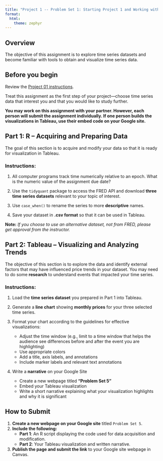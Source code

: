 ```yaml
---
title: "Project 1 -- Problem Set 1: Starting Project 1 and Working with Time Series Data"
format: 
  html:
    theme: zephyr
---
```


## Overview

The objective of this assignment is to explore time series datasets and become familiar with tools to obtain and visualize time series data. 

## Before you begin

Review the [Project 01 instructions](https://https//csu-arec-330.github.io/materials/unit_01/project/project_1_instructions.html). 

Treat this assignment as the first step of your project—choose time series data that interest you and that you would like to study further. 

**You may work on this assignment with your partner. However, each person will submit the assignment individually. If one person builds the visualizations in Tableau, use their embed code on your Google site.**

## Part 1: R – Acquiring and Preparing Data

The goal of this section is to acquire and modify your data so that it is ready for visualization in Tableau.

### **Instructions:**

1. All computer programs track time numerically relative to an epoch. What is the numeric value of the assignment due date?

2. Use the `tidyquant` package to access the FRED API and download **three time series datasets** relevant to your topic of interest.

3. Use `case_when()` to rename the series to more **descriptive** names.

4. Save your dataset in **.csv format** so that it can be used in Tableau.

**Note:** *If you choose to use an alternative dataset, not from FRED, please get approval from the instructor.*

## Part 2: Tableau – Visualizing and Analyzing Trends

The objective of this section is to explore the data and identify external factors that may have influenced price trends in your dataset. You may need to do some **research** to understand events that impacted your time series.

### **Instructions:**

1. Load the **time series dataset** you prepared in Part 1 into Tableau.

2. Generate a **line chart** showing **monthly prices** for your three selected time series.

3. Format your chart according to the guidelines for effective visualizations:
     - Adjust the time window (e.g., limit to a time window that helps the audience see differences before and after the event you are highlighting)
     - Use appropriate colors
     - Add a title, axis labels, and annotations
     - Include marker labels and relevant text annotations

4. Write a **narrative** on your Google Site  
   - Create a new webpage titled **“Problem Set 5”**
   - Embed your Tableau visualization
   - Write a short narrative explaining what your visualization highlights and why it is significant
   
## How to Submit

1. **Create a new webpage on your Google site** titled `Problem Set 5`.
2. **Include the following:**
   - **Part 1**: An R script displaying the code used for data acquisition and modification.
   - **Part 2**: Your Tableau visualization and written narrative.
3. **Publish the page and submit the link** to your Google site webpage in Canvas.